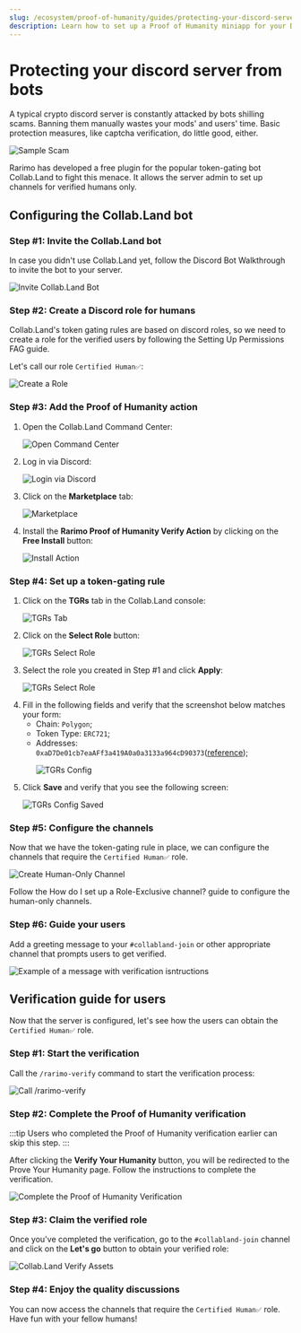 ```yaml
---
slug: /ecosystem/proof-of-humanity/guides/protecting-your-discord-server-from-bots-with-proof-of-humanity-and-collab-land
description: Learn how to set up a Proof of Humanity miniapp for your Discord server and channels for verified humans only.
---
```


# Protecting your discord server from bots

A typical crypto discord server is constantly attacked by bots shilling scams. Banning them manually wastes your mods' and users' time. Basic protection measures, like captcha verification, do little good, either.

<p><Image img={require('/img/collabland-guide/sample-scam.png')} alt="Sample Scam" /></p>

Rarimo has developed a free plugin for the popular token-gating bot <OutLink href="https://www.collab.land/">Collab.Land</OutLink> to fight this menace. It allows the server admin to set up channels for verified humans only.

## Configuring the Collab.Land bot

### Step #1: Invite the Collab.Land bot

In case you didn't use Collab.Land yet, follow the <OutLink href="https://collabland.freshdesk.com/support/solutions/articles/70000036689-discord-bot-walkthrough">Discord Bot Walkthrough</OutLink> to invite the bot to your server.

<p><Image img={require('/img/collabland-guide/invite-bot.png')} alt="Invite Collab.Land Bot" /></p>

### Step #2: Create a Discord role for humans

Collab.Land's token gating rules are based on discord roles, so we need to create a role for the verified users by following the <OutLink href="https://support.discord.com/hc/en-us/articles/206029707-Setting-Up-Permissions-FAQ#h_01FFTVYQ38W9TVCTM6YZHZXFFA">Setting Up Permissions FAG</OutLink> guide.

Let's call our role `Certified Human✅`:

<p><Image img={require('/img/collabland-guide/role.png')} alt="Create a Role" /></p>

### Step #3: Add the Proof of Humanity action

1. Open the <OutLink href="https://cc.collab.land/login">Collab.Land Command Center</OutLink>:
   <p><Image img={require('/img/collabland-guide/dashboard-login.png')} alt="Open Command Center" /></p>
1. Log in via Discord:
   <p><Image img={require('/img/collabland-guide/dashboard-login-discord.png')} alt="Login via Discord" /></p>
1. Click on the **Marketplace** tab:
   <p><Image img={require('/img/collabland-guide/marketplace.png')} alt="Marketplace" /></p>
1. Install the **Rarimo Proof of Humanity Verify Action** by clicking on the **Free Install** button:
   <p><Image img={require('/img/collabland-guide/install-action.png')} alt="Install Action" /></p>

### Step #4: Set up a token-gating rule

1. Click on the **TGRs** tab in the Collab.Land console:
   <p><Image img={require('/img/collabland-guide/tgr-tab.png')} alt="TGRs Tab" /></p>
1. Click on the **Select Role** button:
   <p><Image img={require('/img/collabland-guide/tgr-select-role.png')} alt="TGRs Select Role" /></p>
1. Select the role you created in Step #1 and click **Apply**:
   <p><Image img={require('/img/collabland-guide/select-role.png')} alt="TGRs Select Role" /></p>
1. Fill in the following fields and verify that the screenshot below matches your form:
   - Chain: `Polygon`;
   - Token Type: `ERC721`;
   - Addresses: `0xaD7De01cb7eaAFf3a419A0a0a3133a964cD90373`([reference](/ecosystem/proof-of-humanity/smart-contracts-reference#deployments));
     <p><Image img={require('/img/collabland-guide/tgr-config.png')} alt="TGRs Config" /></p>
1. Click **Save** and verify that you see the following screen:
   <p><Image img={require('/img/collabland-guide/tgr-saved.png')} alt="TGRs Config Saved" /></p>

### Step #5: Configure the channels

Now that we have the token-gating rule in place, we can configure the channels that require the `Certified Human✅` role.

<p><Image img={require('/img/collabland-guide/create-human-channel.png')} alt="Create Human-Only Channel" /></p>

Follow the <OutLink href="https://support.discord.com/hc/en-us/articles/206143877-How-do-I-set-up-a-Role-Exclusive-channel-#:~:text=Click%20on%20the%20%22%2B%22%20icon,have%20access%20to%20this%20channel!">How do I set up a Role-Exclusive channel?</OutLink> guide to configure the human-only channels.

### Step #6: Guide your users

Add a greeting message to your `#collabland-join` or other appropriate channel that prompts users to get verified.

<p><Image img={require('/img/collabland-guide/join-instructions.png')} alt="Example of a message with verification isntructions" /></p>

## Verification guide for users

Now that the server is configured, let's see how the users can obtain the `Certified Human✅` role.

### Step #1: Start the verification

Call the `/rarimo-verify` command to start the verification process:

<p><Image img={require('/img/collabland-guide/call-verify.png')} alt="Call /rarimo-verify" /></p>

### Step #2: Complete the Proof of Humanity verification

:::tip
Users who completed the Proof of Humanity verification earlier can skip this step.
:::

After clicking the **Verify Your Humanity** button, you will be redirected to the <OutLink href="https://robotornot.rarimo.com">Prove Your Humanity</OutLink> page. Follow the instructions to complete the verification.

<p><Image img={require('/img/collabland-guide/proof-of-humanity-dapp.png')} alt="Complete the Proof of Humanity Verification" /></p>

### Step #3: Claim the verified role

Once you've completed the verification, go to the `#collabland-join` channel and click on the **Let's go** button to obtain your verified role:

<p><Image img={require('/img/collabland-guide/collabland-verify-asstes.png')} alt="Collab.Land Verify Assets" /></p>

### Step #4: Enjoy the quality discussions

You can now access the channels that require the `Certified Human✅` role. Have fun with your fellow humans!

